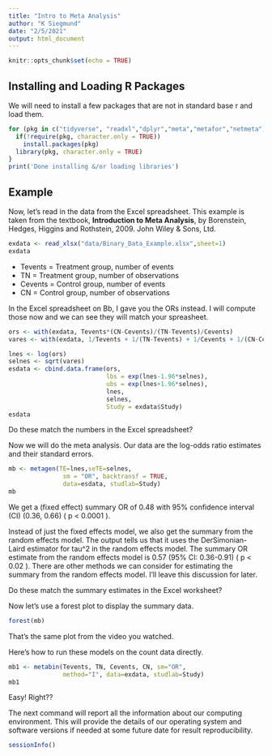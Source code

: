 ```yaml
---
title: "Intro to Meta Analysis"
author: "K Siegmund"
date: "2/5/2021"
output: html_document
---
```


```r
knitr::opts_chunk$set(echo = TRUE)
```

## Installing and Loading R Packages

We will need to install a few packages that are not in standard base r and load them.

```r
for (pkg in c("tidyverse", "readxl","dplyr","meta","metafor","netmeta")) {
  if(!require(pkg, character.only = TRUE)) 
    install.packages(pkg)
  library(pkg, character.only = TRUE)
}
print('Done installing &/or loading libraries')
```

## Example

Now, let's read in the data from the Excel spreadsheet. This example is taken from the textbook, **Introduction to Meta Analysis**, by Borenstein, Hedges, Higgins and Rothstein, 2009. John Wiley & Sons, Ltd.

```r
exdata <- read_xlsx("data/Binary_Data_Example.xlsx",sheet=1)
exdata
```

* Tevents = Treatment group, number of events
* TN = Treatment group, number of observations
* Cevents = Control group, number of events
* CN = Control group, number of observations

In the Excel spreadsheet on Bb, I gave you the ORs instead. I will compute those now and we can see they will match your spreasheet.

```r
ors <- with(exdata, Tevents*(CN-Cevents)/(TN-Tevents)/Cevents)
vares <- with(exdata, 1/Tevents + 1/(TN-Tevents) + 1/Cevents + 1/(CN-Cevents))

lnes <- log(ors)
selnes <- sqrt(vares)
esdata <- cbind.data.frame(ors,
                           lbs = exp(lnes-1.96*selnes),
                           ubs = exp(lnes+1.96*selnes),
                           lnes,
                           selnes,
                           Study = exdata$Study)
esdata
```

Do these match the numbers in the Excel spreadsheet?

Now we will do the meta analysis. Our data are the log-odds ratio estimates and their standard errors. 
```r
mb <- metagen(TE=lnes,seTE=selnes, 
               sm = "OR", backtransf = TRUE,
               data=esdata, studlab=Study)
mb
```

We get a (fixed effect) summary OR of 0.48 with 95\% confidence interval (CI) (0.36, 0.66)  ( p < 0.0001 ).

Instead of just the fixed effects model, we also get the summary from the random effects model.  The output tells us that it uses the DerSimonian-Laird estimator for tau^2 in the random effects model. The summary OR estimate from the random effects model is 0.57 (95\% CI: 0.36-0.91) ( p < 0.02 ). 
There are other methods we can consider for estimating the summary from the random effects model. I'll leave this discussion for later.

Do these match the summary estimates in the Excel worksheet?

Now let's use a forest plot to display the summary data.
```r
forest(mb)
```
That's the same plot from the video you watched.

Here's how to run these models on the count data directly.
```r
mb1 <- metabin(Tevents, TN, Cevents, CN, sm="OR", 
               method="I", data=exdata, studlab=Study)
mb1
```

Easy! Right??

The next command will report all the information about our computing environment. This will provide the details of our operating system and software versions if needed at some future date for result reproducibility.
```r
sessionInfo()
```